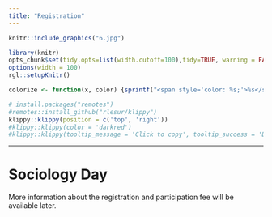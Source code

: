 ```yaml
---
title: "Registration"
---  
```


```r
knitr::include_graphics("6.jpg")
```

 <script src="https://kit.fontawesome.com/a076d05399.js" crossorigin="anonymous"></script>
 
<!---
https://stackoverflow.com/questions/30110377/saving-leaflet-output-as-html
--->
  
```r
library(knitr)
opts_chunk$set(tidy.opts=list(width.cutoff=100),tidy=TRUE, warning = FALSE, message = FALSE,comment = "#>", cache=TRUE, class.source=c("test"), class.output=c("test2"), cache.lazy = FALSE)
options(width = 100) 
rgl::setupKnitr()

colorize <- function(x, color) {sprintf("<span style='color: %s;'>%s</span>", color, x) }

```

```r
# install.packages("remotes")
#remotes::install_github("rlesur/klippy")
klippy::klippy(position = c('top', 'right'))
#klippy::klippy(color = 'darkred')
#klippy::klippy(tooltip_message = 'Click to copy', tooltip_success = 'Done')
```

--- 

# Sociology Day

More information about the registration and participation fee will be available later.

<!---

You can register for the Sociology Day (DvdS), to be held on Monday June 17 2024, via this [link](https://app.clubcollect.com/forms/nl/nsv/registrationform-Sociology-Day-2024). You will be redirected to a form and payment system. Deadline for registration is **1st of June**.

## Participation fee  

Members of the Dutch Sociological Association (NSV) receive a discount on participation in the Sociology Day. If you are not yet a member, but would like to become a member, you can indicate this on the registration form.



```r
library(tidyverse)
library(knitr)
library(kableExtra)
a <- c("", "Participation in DvdS for NSV members", "Participation in DvdS + NSV membership (until 31-12-2024)", "Participation in DvdS without NSV membership", "Participation in DvdS for NSV honorary members" )
b <- c("Non-student", "100euro", "166euro", "175euro", "free" )
c <- c("Bachelor or Master student", "25euro", "50euro", "25euro", "" )
df <- data.frame(a=a, b=b, c=c)

knitr::kable(df, align = "lcc", booktabs = TRUE, col.names = NULL) %>%
  kable_styling(latex_options = "striped") %>% 
    kable_styling(font_size = 14) %>% 
  row_spec(1, color = 'white', background = 'darkgrey') 


```

*Participation fees are non-refundable.*


# Workshop Day

You can register for the Workshop Day, to be held on Tuesday June 18 2024, via this [link](https://app.clubcollect.com/forms/nl/nsv/registrationform-workshop-day-2024-z7txpn). Deadline for registration is Monday May 20. Workshops need a minimum number of participants to take place. In case the workshop needs to be cancelled, you will be informed about this no later than May 24 and your payment will be refunded.



## Participation fee  

Members of the Dutch Sociological Association (NSV) receive a discount on participation in the Workshop Day. If you are not yet a member, but would like to become a member, you can indicate this on the registration form. In case you became a member when registering for the Sociology Day, you can register for the Workshop Day as NSV member.


```r
a <- c("Participation in Workshop Day for NSV members", "Participation in Workshop Day + NSV membership (until 31-12-2024)", "Participation in Workshop Day without NSV membership")
b <- c("40euro", "106euro", "55euro")

df <- data.frame(a=a, b=b)

knitr::kable(df, align = "lc", booktabs = TRUE, col.names = NULL) %>%
  kable_styling(latex_options = "striped") %>% 
    kable_styling(font_size = 14) 

```

*Participation fees are non-refundable if the workshop takes place.*

--->

